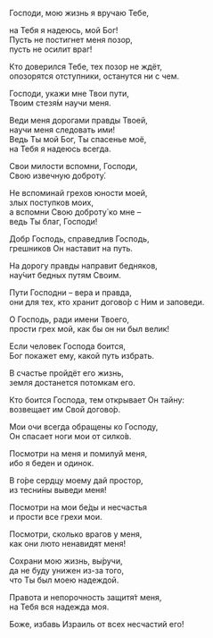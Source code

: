 Господи, мою жизнь я вручаю Тебе,

на Тебя я надеюсь, мой Бог!  
Пусть не постигнет меня позор,  
пусть не осилит враг!

Кто доверился Тебе, тех позор не ждёт,  
опозорятся отступники, останутся ни с чем.

Господи, укажи мне Твои пути,  
Твоим стезя́м научи меня.

Веди меня дорогами правды Твоей,  
научи меня следовать ими!  
Ведь Ты мой Бог, Ты спасенье моё,  
на Тебя я надеюсь всегда.

Свои милости вспомни, Господи,  
Свою извечную доброту́.

Не вспоминай грехов юности моей,  
злых поступков моих,  
а вспомни Свою доброту́ ко мне –  
ведь Ты благ, Господи!

Добр Господь, справедлив Господь,  
грешников Он наставит на путь.

На дорогу правды направит бедняков,  
нау́чит бедных путям Своим.

Пути Господни – вера и правда,  
они для тех, кто хранит догово́р с Ним и заповеди.

О Господь, ради имени Твоего,  
прости грех мой, как бы он ни был велик!

Если человек Господа боится,  
Бог покажет ему, какой путь избрать.

В счастье пройдёт его жизнь,  
земля достанется потомкам его.

Кто боится Господа, тем открывает Он тайну:  
возвещает им Свой догово́р.

Мои очи всегда обращены ко Господу,  
Он спасает ноги мои от силко́в.

Посмотри на меня и помилуй меня,  
ибо я беден и одинок.

В го́ре сердцу моему дай простор,  
из тесни́ны выведи меня!

Посмотри на мои бе́ды и несчастья  
и прости все грехи мои.

Посмотри, сколько врагов у меня,  
как они люто ненавидят меня!

Сохрани мою жизнь, вы́ручи,  
да не буду унижен из-за того,  
что Ты был моею надеждой.

Правота и непорочность защитя́т меня,  
на Тебя вся надежда моя.

Боже, избавь Израиль от всех несчастий его!
